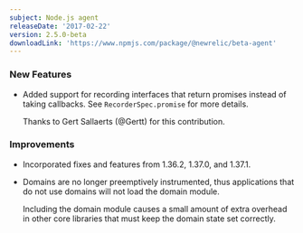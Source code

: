 ```yaml
---
subject: Node.js agent
releaseDate: '2017-02-22'
version: 2.5.0-beta
downloadLink: 'https://www.npmjs.com/package/@newrelic/beta-agent'
---
```


### New Features

* Added support for recording interfaces that return promises instead of taking callbacks. See `RecorderSpec.promise` for more details.

  Thanks to Gert Sallaerts (@Gertt) for this contribution.

### Improvements

* Incorporated fixes and features from 1.36.2, 1.37.0, and 1.37.1.
* Domains are no longer preemptively instrumented, thus applications that do not use domains will not load the domain module.

  Including the domain module causes a small amount of extra overhead in other core libraries that must keep the domain state set correctly.

